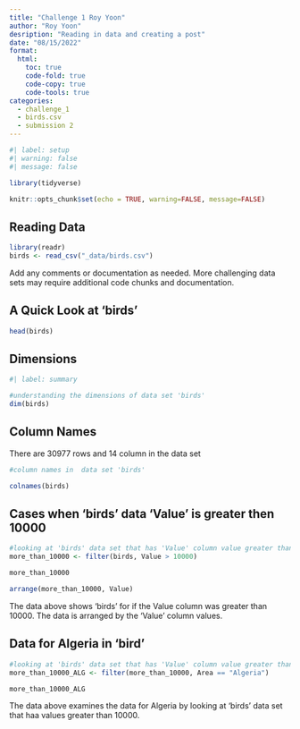 ```yaml
---
title: "Challenge 1 Roy Yoon"
author: "Roy Yoon"
desription: "Reading in data and creating a post"
date: "08/15/2022"
format:
  html:
    toc: true
    code-fold: true
    code-copy: true
    code-tools: true
categories:
  - challenge_1
  - birds.csv
  - submission 2
---
```


```r
#| label: setup
#| warning: false
#| message: false

library(tidyverse)

knitr::opts_chunk$set(echo = TRUE, warning=FALSE, message=FALSE)
```


## Reading Data

```r
library(readr)
birds <- read_csv("_data/birds.csv")

```

Add any comments or documentation as needed. More challenging data sets may require additional code chunks and documentation.

## A Quick Look at 'birds'
```r
head(birds)
```
## Dimensions

```r
#| label: summary

#understanding the dimensions of data set 'birds'
dim(birds)

```

## Column Names

There are 30977 rows and 14 column in the data set

```r
#column names in  data set 'birds'

colnames(birds)

```

## Cases when 'birds' data 'Value' is greater then 10000

```r

#looking at 'birds' data set that has 'Value' column value greater than 10000
more_than_10000 <- filter(birds, Value > 10000)

more_than_10000 

arrange(more_than_10000, Value)

```

The data above shows 'birds' for if the Value column was greater than 10000. The data is arranged by the 'Value' column values.

## Data for Algeria in 'bird'

```r
#looking at 'birds' data set that has 'Value' column value greater than 10000 specifically for Algeria 
more_than_10000_ALG <- filter(more_than_10000, Area == "Algeria")

more_than_10000_ALG 
```

The data above examines the data for Algeria by looking at 'birds' data set that haa values greater than 10000.
